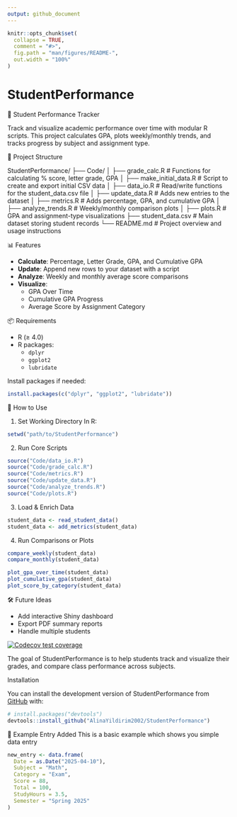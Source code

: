 ```yaml
---
output: github_document
---
```


<!-- README.md is generated from README.Rmd. Please edit that file -->

```r
knitr::opts_chunk$set(
  collapse = TRUE,
  comment = "#>",
  fig.path = "man/figures/README-",
  out.width = "100%"
)
```

# StudentPerformance
📘 Student Performance Tracker

Track and visualize academic performance over time with modular R scripts. This project calculates GPA, plots weekly/monthly trends, and tracks progress by 
subject and assignment type.

📂 Project Structure

StudentPerformance/
├── Code/
│   ├── grade_calc.R          # Functions for calculating % score, letter grade, GPA
│   ├── make_initial_data.R   # Script to create and export initial CSV data
│   ├── data_io.R             # Read/write functions for the student_data.csv file
│   ├── update_data.R         # Adds new entries to the dataset
│   ├── metrics.R             # Adds percentage, GPA, and cumulative GPA
│   ├── analyze_trends.R      # Weekly/monthly comparison plots
│   ├── plots.R               # GPA and assignment-type visualizations
├── student_data.csv          # Main dataset storing student records
└── README.md                 # Project overview and usage instructions

📊 Features

- **Calculate**: Percentage, Letter Grade, GPA, and Cumulative GPA
- **Update**: Append new rows to your dataset with a script
- **Analyze**: Weekly and monthly average score comparisons
- **Visualize**:
  - GPA Over Time
  - Cumulative GPA Progress
  - Average Score by Assignment Category

📦 Requirements

- R (≥ 4.0)
- R packages:
  - `dplyr`
  - `ggplot2`
  - `lubridate`

Install packages if needed:

```r
install.packages(c("dplyr", "ggplot2", "lubridate"))
```

 🚀 How to Use

1. Set Working Directory
In R:

```r
setwd("path/to/StudentPerformance")
```

2. Run Core Scripts

```r
source("Code/data_io.R")
source("Code/grade_calc.R")
source("Code/metrics.R")
source("Code/update_data.R")        
source("Code/analyze_trends.R")
source("Code/plots.R")
```

3. Load & Enrich Data

```r
student_data <- read_student_data()
student_data <- add_metrics(student_data)
```

4. Run Comparisons or Plots

```r
compare_weekly(student_data)
compare_monthly(student_data)

plot_gpa_over_time(student_data)
plot_cumulative_gpa(student_data)
plot_score_by_category(student_data)
```

🛠️ Future Ideas

- Add interactive Shiny dashboard
- Export PDF summary reports
- Handle multiple students

<!-- badges: start -->
  [![Codecov test coverage](https://codecov.io/gh/AlinaYildirim2002/StudentPerformance/graph/badge.svg)](https://app.codecov.io/gh/AlinaYildirim2002/StudentPerformance)
<!-- badges: end -->

The goal of StudentPerformance is to help students track and visualize their grades, and compare class performance across subjects.


 Installation

You can install the development version of StudentPerformance from [GitHub](https://github.com/) with:

``` r
# install.packages("devtools")
devtools::install_github("AlinaYildirim2002/StudentPerformance")

```
🧠 Example Entry Added
This is a basic example which shows you simple data entry

```r
new_entry <- data.frame(
  Date = as.Date("2025-04-10"),
  Subject = "Math",
  Category = "Exam",
  Score = 88,
  Total = 100,
  StudyHours = 3.5,
  Semester = "Spring 2025"
)
```




